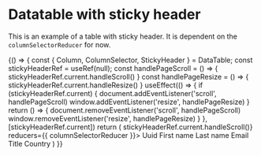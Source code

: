 

<Meta title="Library/DataTable" component={DataTable} />

# Datatable with sticky header

This is an example of a table with sticky header. It is dependent on the `columnSelectorReducer` for now.

<Canvas>
  <Story name="Stickyheader example">
      {() => {
      const { Column, ColumnSelector, StickyHeader } = DataTable;
      const stickyHeaderRef = useRef(null);
      const handlePageScroll = () => {
        stickyHeaderRef.current.handleScroll()
      }
      const handlePageResize = () => {
        stickyHeaderRef.current.handleResize()
      }
      useEffect(() => {
        if (stickyHeaderRef.current) {
          document.addEventListener('scroll', handlePageScroll)
          window.addEventListener('resize', handlePageResize)
        }
        return () => {
          document.removeEventListener('scroll', handlePageScroll)
          window.removeEventListener('resize', handlePageResize)
        }
      }, [stickyHeaderRef.current])
      return (
          <DataTable data={users(40)} onScroll={() => stickyHeaderRef.current.handleScroll()} reducers={{ columnSelectorReducer }}>
            <Column id="id">Uuid</Column>
            <Column id="firstname">First name</Column>
            <Column id="lastname">Last name</Column>
            <Column id="email">Email</Column>
            <Column id="title">Title</Column>
            <Column id="country">Country</Column>
            <StickyHeader threshold={0} ref={stickyHeaderRef} />
        </DataTable>
      )
    }}
  </Story>
</Canvas>
